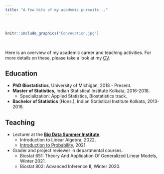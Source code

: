 ```yaml
---
title: "A few bits of my academic pursuits..."
---
```


<br>

```r
knitr::include_graphics("Convocation.jpg")
```

<br>

Here is an overview of my academic career and teaching activities. For more details on these, please take a look at my [CV](https://drive.google.com/file/d/1EaBT63r_Bf7c6FvuQL7TphOHW0GLYQit/view?usp=sharing).

## Education

- **PhD Biostatistics**, University of Michigan, 2018 - Present.
- **Master of Statistics**, Indian Statistical Institute Kolkata, 2016-2018.
  - Specialization: Applied Statistics, Biostatistics track.
- **Bachelor of Statistics** (Hons.), Indian Statistical Institute Kolkata, 2013-2016.

## Teaching

- Lecturer at the [**Big Data Summer Institute**](https://sph.umich.edu/bdsi/).
  - Introduction to Linear Algebra, 2022.
  - [Introduction to Probability](https://sph.hosted.panopto.com/Panopto/Pages/Viewer.aspx?id=f29a5ab0-4ff9-451c-b29e-ad400048d11b), 2021.
- Grader and project reviewer in departmental courses.
  - Biostat 651: Theory And Application Of Generalized Linear Models, Winter 2021.
  - Biostat 802: Advanced Inference II, Winter 2020.